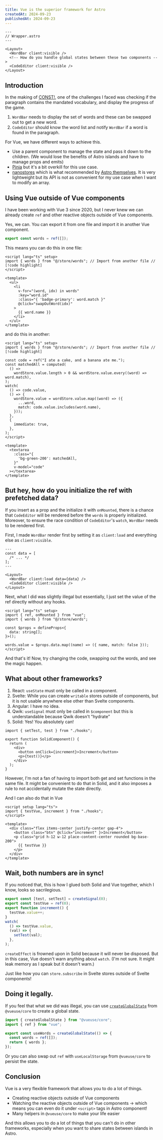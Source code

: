 ```yaml
---
title: Vue is the superior framework for Astro
createdAt: 2024-09-23
publishedAt: 2024-09-23
---
```



```astro
---
// Wrapper.astro
---

<Layout>
  <WordBar client:visible />
  <!-- How do you handle global states between these two components -->
  <CodeEditor client:visible />
</Layout>
```

## Introduction

In the making of [CONST!](https://const.qttn.dev), one of the challenges
I faced was checking if the paragraph contains the mandated vocabulary, and
display the progress of the game.

1. `WordBar` needs to display the set of words and these can be swapped out to get a new word.
2. `CodeEditor` should know the word list and notify `WordBar` if a word is found in the paragraph.

For Vue, we have different ways to achieve this.

- Use a parent component to manage the state and pass it down to the children.
  (We would lose the benefits of Astro islands and have to manage props and emits)
- [Pinia](https://pinia.vuejs.org/) but it's a bit overkill for this use case.
- [nanostores](https://github.com/nanostores/nanostores) which is what recommended by [Astro themselves](https://docs.astro.build/en/recipes/sharing-state-islands/).
  It is very lightweight but its API is not as convenient for my use case when I want to modify an array.

## Using Vue outside of Vue components

I have been working with Vue 3 since 2020, but I never knew we can already create `ref` and other reactive objects outside of Vue components.

Yes, we can.
You can export it from one file and import it in another Vue component.

```ts
export const words = ref([]);
```

This means you can do this in one file:

```vue
<script lang="ts" setup>
import { words } from "@/store/words"; // Import from another file // [!code highlight]
</script>

<template>
  <ul>
    <li
      v-for="(word, idx) in words"
      :key="word.id"
      :class="{ 'badge-primary': word.match }"
      @click="swapOutWord(idx)"
    >
      {{ word.name }}
    </li>
  </ul>
</template>
```

and do this in another:

```vue
<script lang="ts" setup>
import { words } from "@/store/words"; // Import from another file // [!code highlight]

const code = ref("I ate a cake, and a banana ate me.");
const matchedAll = computed(
  () =>
    wordStore.value.length > 0 && wordStore.value.every((word) => word.match),
);
watch(
  () => code.value,
  () => {
    wordStore.value = wordStore.value.map((word) => ({
      ...word,
      match: code.value.includes(word.name),
    }));
  },
  {
    immediate: true,
  },
);
</script>

<template>
  <textarea
    :class="{
      'bg-green-200': matchedAll,
    }"
    v-model="code"
  ></textarea>
</template>
```

## But hey, how do you initialize the ref with prefetched data?

If you insert as a prop and the initialize it with `onMounted`,
there is a chance that `CodeEditor` will be rendered before the `words` is
properly initialized. Moreover, to ensure the race condition of `CodeEditor`'s
`watch`, `WordBar` needs to be rendered first.

First, I made `WordBar` render first by setting it as `client:load`
and everything else as `client:visible`.

```astro /client:load data={data}/
---
const data = [
  /* ... */
];
---

<Layout>
  <WordBar client:load data={data} />
  <CodeEditor client:visible />
</Layout>
```

Next, what I did was slightly illegal but essentially,
I just set the value of the ref directly without any hooks.

```vue
<script lang="ts" setup>
import { ref, onMounted } from "vue";
import { words } from "@/store/words";

const $props = defineProps<{
  data: string[];
}>();

words.value = $props.data.map((name) => ({ name, match: false }));
</script>
```

And that's it! Now, try changing the code, swapping out the words, and see the magic happen.

<Wrapper1 />

## What about other frameworks?

1. React: `useState` must only be called in a component.
2. Svelte: While you can create `writable` stores outside of components,
   but it is not usable anywhere else other than Svelte components.
3. Angular: I have no idea.
4. Qwik: `useSignal` must only be called in `$component` but this is understandable
   because Qwik doesn't "hydrate"
5. Solid: Yes! You absolutely can!

```tsx
import { setTest, test } from "./hooks";

export function SolidComponent() {
  return (
    <div>
      <button onClick={increment}>Increment</button>
      <p>{test()}</p>
    </div>
  );
}
```


<SolidComponent client:visible />

However, I'm not a fan of having to import both get and set functions in the same file.
It might be convenient to do that in Solid, and it also imposes a rule to not accidentally
mutate the state directly.

And I can also do that in Vue

```vue
<script setup lang="ts">
import { testVue, increment } from "./hooks";
</script>

<template>
  <div class="flex items-center justify-center gap-4">
    <button class="btn" @click="increment" }>Increment</button>
    <p class="grid h-12 w-12 place-content-center rounded bg-base-200">
      {{ testVue }}
    </p>
  </div>
</template>
```


<SolidInVue client:visible />

## Wait, both numbers are in sync!

If you noticed that, this is how I glued both Solid and Vue together,
which I know, looks so sacrilegious.

```ts
export const [test, setTest] = createSignal(0);
export const testVue = ref(0);
export function increment() {
  testVue.value++;
}
watch(
  () => testVue.value,
  (val) => {
    setTest(val);
  },
);
```

`createEffect` is frowned upon in Solid because it will never be disposed.
But in this case, Vue doesn't warn anything about `watch`. (I'm not sure. It might
leak memory as I speak but it doesn't warn.)

Just like how you can `store.subscribe` in Svelte stores outside of Svelte components!

## Doing it legally.

If you feel that what we did was illegal, you can use [`createGlobalState`](https://vueuse.org/shared/createGlobalState/#without-persistence-store-in-memory)
from `@vueuse/core` to create a global state.

```ts
import { createGlobalState } from "@vueuse/core";
import { ref } from "vue";

export const useWords = createGlobalState(() => {
  const words = ref([]);
  return { words };
});
```

Or you can also swap out `ref` with `useLocalStorage` from `@vueuse/core` to persist the state.

## Conclusion

Vue is a very flexible framework that allows you to do a lot of things.

- Creating reactive objects outside of Vue components
- Watching the reactive objects outside of Vue components → which means you can
  even do it under `<script>` tags in Astro component!
- Many helpers in `@vueuse/core` to make your life easier

And this allows you to do a lot of things that you can't do in other frameworks,
especially when you want to share states between islands in Astro.
